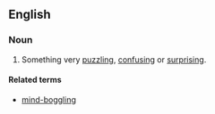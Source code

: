 {{also|mind boggler}}
==English==

===Noun===
{{en-noun|head=[[mind]]-[[boggler]]}}

# Something very [[puzzling]], [[confusing]] or [[surprising]].

====Related terms====
* [[mind-boggling]]